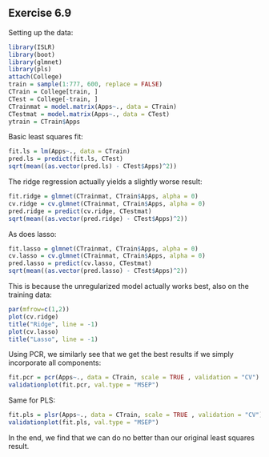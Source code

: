 Exercise 6.9
------------

Setting up the data:
```r
library(ISLR)
library(boot)
library(glmnet)
library(pls)
attach(College)
train = sample(1:777, 600, replace = FALSE)
CTrain = College[train, ]
CTest = College[-train, ]
CTrainmat = model.matrix(Apps~., data = CTrain)
CTestmat = model.matrix(Apps~., data = CTest)
ytrain = CTrain$Apps
```

Basic least squares fit:
```r
fit.ls = lm(Apps~., data = CTrain)
pred.ls = predict(fit.ls, CTest)
sqrt(mean((as.vector(pred.ls) - CTest$Apps)^2))
```

The ridge regression actually yields a slightly worse result:
```r
fit.ridge = glmnet(CTrainmat, CTrain$Apps, alpha = 0)
cv.ridge = cv.glmnet(CTrainmat, CTrain$Apps, alpha = 0)
pred.ridge = predict(cv.ridge, CTestmat)
sqrt(mean((as.vector(pred.ridge) - CTest$Apps)^2))
```

As does lasso:
```r
fit.lasso = glmnet(CTrainmat, CTrain$Apps, alpha = 0)
cv.lasso = cv.glmnet(CTrainmat, CTrain$Apps, alpha = 0)
pred.lasso = predict(cv.lasso, CTestmat)
sqrt(mean((as.vector(pred.lasso) - CTest$Apps)^2))
```

This is because the unregularized model actually works best, also on the training data:
```r
par(mfrow=c(1,2))
plot(cv.ridge)
title("Ridge", line = -1)
plot(cv.lasso)
title("Lasso", line = -1)
```

Using PCR, we similarly see that we get the best results if we simply incorporate all components:
```r
fit.pcr = pcr(Apps~., data = CTrain, scale = TRUE , validation = "CV")
validationplot(fit.pcr, val.type = "MSEP")
```

Same for PLS:
```r
fit.pls = plsr(Apps~., data = CTrain, scale = TRUE , validation = "CV")
validationplot(fit.pls, val.type = "MSEP")
```

In the end, we find that we can do no better than our original least squares result.